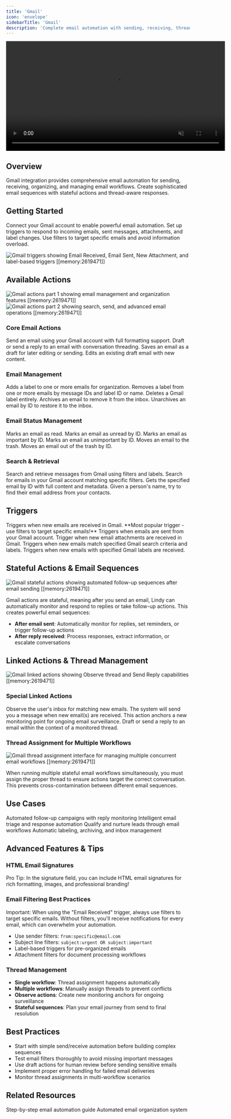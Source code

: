 ```yaml
---
title: 'Gmail'
icon: 'envelope'
sidebarTitle: 'Gmail'
description: 'Complete email automation with sending, receiving, thread management, and stateful workflows'
---
```


<div style={{ display: 'flex', justifyContent: 'center', margin: '2rem 0' }}>
  <div className="video-card">
    <video
      src="/lindy-brand-assets/gmail.mp4"
      width="600"
      autoPlay
      muted
      loop
      playsInline
      style={{ display: 'block', width: '100%', borderRadius: '16px' }}
    />
  </div>
</div>

## Overview

Gmail integration provides comprehensive email automation for sending, receiving, organizing, and managing email workflows. Create sophisticated email sequences with stateful actions and thread-aware responses.

## Getting Started

Connect your Gmail account to enable powerful email automation. Set up triggers to respond to incoming emails, sent messages, attachments, and label changes. Use filters to target specific emails and avoid information overload.

<Frame>
  <img src="/lindy-brand-assets/gmail-available-triggers.png" alt="Gmail triggers showing Email Received, Email Sent, New Attachment, and label-based triggers [[memory:2619471]]" />
</Frame>

## Available Actions

<div style={{ display: 'flex', gap: '1rem', margin: '2rem 0' }}>
  <Frame style={{ flex: 1 }}>
    <img src="/lindy-brand-assets/gmail-avail-actions-1.png" alt="Gmail actions part 1 showing email management and organization features [[memory:2619471]]" />
  </Frame>
  <Frame style={{ flex: 1 }}>
    <img src="/lindy-brand-assets/gmail-eval-actions-2.png" alt="Gmail actions part 2 showing search, send, and advanced email operations [[memory:2619471]]" />
  </Frame>
</div>

### Core Email Actions

<AccordionGroup>
  <Accordion title="Send Email">
    Send an email using your Gmail account with full formatting support.
  </Accordion>
  
  <Accordion title="Send Reply">
    Draft or send a reply to an email with conversation threading.
  </Accordion>
  
  <Accordion title="Draft Email">
    Saves an email as a draft for later editing or sending.
  </Accordion>
  
  <Accordion title="Edit Draft">
    Edits an existing draft email with new content.
  </Accordion>
</AccordionGroup>

### Email Management

<AccordionGroup>
  <Accordion title="Add Label to Email">
    Adds a label to one or more emails for organization.
  </Accordion>
  
  <Accordion title="Remove Label from Email">
    Removes a label from one or more emails by message IDs and label ID or name.
  </Accordion>
  
  <Accordion title="Delete Label">
    Deletes a Gmail label entirely.
  </Accordion>
  
  <Accordion title="Archive">
    Archives an email to remove it from the inbox.
  </Accordion>
  
  <Accordion title="Unarchive">
    Unarchives an email by ID to restore it to the inbox.
  </Accordion>
</AccordionGroup>

### Email Status Management

<AccordionGroup>
  <Accordion title="Mark Email as Read">
    Marks an email as read.
  </Accordion>
  
  <Accordion title="Mark Email as Unread">
    Marks an email as unread by ID.
  </Accordion>
  
  <Accordion title="Mark Email as Important">
    Marks an email as important by ID.
  </Accordion>
  
  <Accordion title="Mark Email as Unimportant">
    Marks an email as unimportant by ID.
  </Accordion>
  
  <Accordion title="Move Email to Trash">
    Moves an email to the trash.
  </Accordion>
  
  <Accordion title="Move Email Out of Trash">
    Moves an email out of the trash by ID.
  </Accordion>
</AccordionGroup>

### Search & Retrieval

<AccordionGroup>
  <Accordion title="Find Email">
    Search and retrieve messages from Gmail using filters and labels.
  </Accordion>
  
  <Accordion title="Search Emails">
    Search for emails in your Gmail account matching specific filters.
  </Accordion>
  
  <Accordion title="Get Email">
    Gets the specified email by ID with full content and metadata.
  </Accordion>
  
  <Accordion title="Find Email Address By Person">
    Given a person's name, try to find their email address from your contacts.
  </Accordion>
</AccordionGroup>

## Triggers

<AccordionGroup>
  <Accordion title="Email Received">
    Triggers when new emails are received in Gmail. **Most popular trigger - use filters to target specific emails!**
  </Accordion>
  
  <Accordion title="Email Sent">
    Triggers when emails are sent from your Gmail account.
  </Accordion>
  
  <Accordion title="New Attachment Received">
    Trigger when new email attachments are received in Gmail.
  </Accordion>
  
  <Accordion title="New Email Matching Search">
    Triggers when new emails match specified Gmail search criteria and labels.
  </Accordion>
  
  <Accordion title="New Labeled Email">
    Triggers when new emails with specified Gmail labels are received.
  </Accordion>
</AccordionGroup>

## Stateful Actions & Email Sequences

<Frame>
  <img src="/lindy-brand-assets/gmail-stateful-actions.png" alt="Gmail stateful actions showing automated follow-up sequences after email sending [[memory:2619471]]" />
</Frame>

Gmail actions are stateful, meaning after you send an email, Lindy can automatically monitor and respond to replies or take follow-up actions. This creates powerful email sequences:

- **After email sent**: Automatically monitor for replies, set reminders, or trigger follow-up actions
- **After reply received**: Process responses, extract information, or escalate conversations

## Linked Actions & Thread Management

<Frame>
  <img src="/lindy-brand-assets/gmail-linked-actions.png" alt="Gmail linked actions showing Observe thread and Send Reply capabilities [[memory:2619471]]" />
</Frame>

### Special Linked Actions

<AccordionGroup>
  <Accordion title="Observe Thread">
    Observe the user's inbox for matching new emails. The system will send you a message when new email(s) are received. This action anchors a new monitoring point for ongoing email surveillance.
  </Accordion>
  
  <Accordion title="Send Reply (Linked)">
    Draft or send a reply to an email within the context of a monitored thread.
  </Accordion>
</AccordionGroup>

### Thread Assignment for Multiple Workflows

<Frame>
  <img src="/lindy-brand-assets/gmail-multiple-stateful-assign-thread.png" alt="Gmail thread assignment interface for managing multiple concurrent email workflows [[memory:2619471]]" />
</Frame>

When running multiple stateful email workflows simultaneously, you must assign the proper thread to ensure actions target the correct conversation. This prevents cross-contamination between different email sequences.

## Use Cases

<CardGroup cols={2}>
  <Card title="Email Sequences" icon="paper-plane">
    Automated follow-up campaigns with reply monitoring
  </Card>
  
  <Card title="Customer Support" icon="headset">
    Intelligent email triage and response automation
  </Card>
  
  <Card title="Lead Management" icon="chart-line">
    Qualify and nurture leads through email workflows
  </Card>
  
  <Card title="Email Organization" icon="folder">
    Automatic labeling, archiving, and inbox management
  </Card>
</CardGroup>

## Advanced Features & Tips

### HTML Email Signatures

<Tip>
Pro Tip: In the signature field, you can include HTML email signatures for rich formatting, images, and professional branding!
</Tip>

### Email Filtering Best Practices

<Note>
Important: When using the "Email Received" trigger, always use filters to target specific emails. Without filters, you'll receive notifications for every email, which can overwhelm your automation.
</Note>

- Use sender filters: `from:specific@email.com`
- Subject line filters: `subject:urgent OR subject:important`
- Label-based triggers for pre-organized emails
- Attachment filters for document processing workflows

### Thread Management

- **Single workflow**: Thread assignment happens automatically
- **Multiple workflows**: Manually assign threads to prevent conflicts
- **Observe actions**: Create new monitoring anchors for ongoing surveillance
- **Stateful sequences**: Plan your email journey from send to final resolution

## Best Practices

- Start with simple send/receive automation before building complex sequences
- Test email filters thoroughly to avoid missing important messages
- Use draft actions for human review before sending sensitive emails
- Implement proper error handling for failed email deliveries
- Monitor thread assignments in multi-workflow scenarios

## Related Resources

<CardGroup cols={2}>
  <Card title="Email Assistant Tutorial" href="/tutorials/beginner/email-assistant" icon="graduation-cap">
    Step-by-step email automation guide
  </Card>
  <Card title="Email Triage Workflow" href="/use-cases/popular-workflows/email-triage" icon="filter">
    Automated email organization system
  </Card>
</CardGroup>
